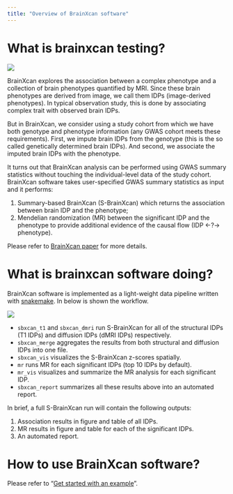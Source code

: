 ```yaml
---
title: "Overview of BrainXcan software"
---
```


# What is brainxcan testing?

![](../external_resources/figures/brainxcan_idea.png)

BrainXcan explores the association between a complex phenotype and a collection of brain phenotypes quantified by MRI. Since these brain phenotypes are derived from image, we call them IDPs (image-derived phenotypes). In typical observation study, this is done by associating complex trait with observed brain IDPs. 

But in BrainXcan, we consider using a study cohort from which we have both genotype and phenotype information (any GWAS cohort meets these requirements). First, we impute brain IDPs from the genotype (this is the so called genetically determined brain IDPs). And second, we associate the imputed brain IDPs with the phenotype. 

It turns out that BrainXcan analysis can be performed using GWAS summary statistics without touching the individual-level data of the study cohort. BrainXcan software takes user-specified GWAS summary statistics as input and it performs:

1. Summary-based BrainXcan (S-BrainXcan) which returns the association between brain IDP and the phenotype; 
2. Mendelian randomization (MR) between the significant IDP and the phenotype to provide additional evidence of the causal flow (IDP <-?-> phenotype).

Please refer to [BrainXcan paper](https://www.medrxiv.org/content/10.1101/2021.06.01.21258159v2) for more details.

# What is brainxcan software doing?

BrainXcan software is implemented as a light-weight data pipeline written with [snakemake](https://snakemake.readthedocs.io/en/stable/). In below is shown the workflow.

![](../external_resources/figures/dag.png)

* `sbxcan_t1` and `sbxcan_dmri` run S-BrainXcan for all of the structural IDPs (T1 IDPs) and diffusion IDPs (dMRI IDPs) respectively.
* `sbxcan_merge` aggregates the results from both structural and diffusion IDPs into one file.
* `sbxcan_vis` visualizes the S-BrainXcan z-scores spatially.
* `mr` runs MR for each significant IDPs (top 10 IDPs by default).
* `mr_vis` visualizes and summarize the MR analysis for each significant IDP.
* `sbxcan_report` summarizes all these results above into an automated report.

In brief, a full S-BrainXcan run will contain the following outputs:

1. Association results in figure and table of all IDPs.
2. MR results in figure and table for each of the significant IDPs.
3. An automated report.

# How to use BrainXcan software?

Please refer to "[Get started with an example](example.html)".

